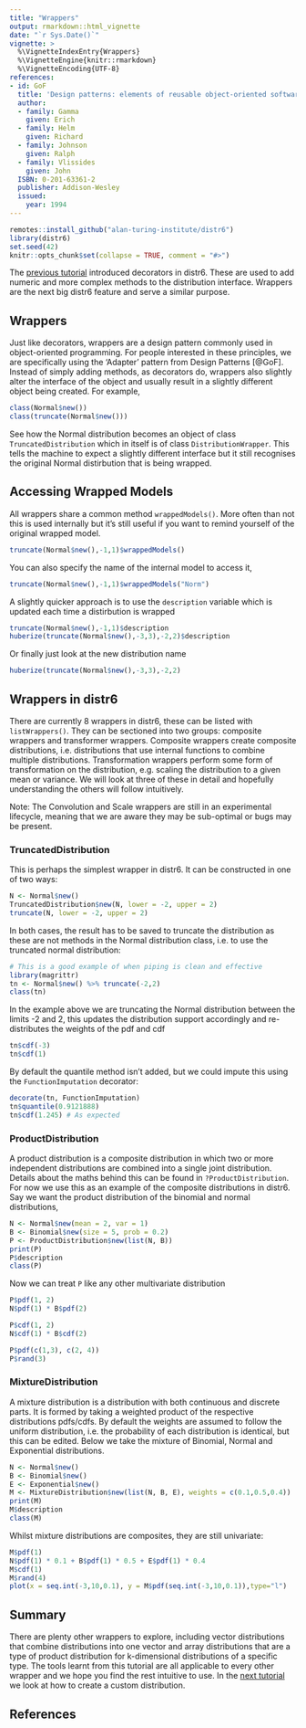 ```yaml
---
title: "Wrappers"
output: rmarkdown::html_vignette
date: "`r Sys.Date()`"
vignette: >
  %\VignetteIndexEntry{Wrappers}
  %\VignetteEngine{knitr::rmarkdown}
  %\VignetteEncoding{UTF-8}
references:
- id: GoF
  title: 'Design patterns: elements of reusable object-oriented software'
  author:
  - family: Gamma
    given: Erich
  - family: Helm
    given: Richard
  - family: Johnson
    given: Ralph
  - family: Vlissides
    given: John
  ISBN: 0-201-63361-2
  publisher: Addison-Wesley
  issued:
    year: 1994
---
```



```r
remotes::install_github("alan-turing-institute/distr6")
library(distr6)
set.seed(42)
knitr::opts_chunk$set(collapse = TRUE, comment = "#>")
```

The [previous tutorial](https://alan-turing-institute.github.io/distr6/articles/webs/decorators.html) introduced decorators in distr6. These are used to add numeric and more complex methods to the distribution interface. Wrappers are the next big distr6 feature and serve a similar purpose.

## Wrappers

Just like decorators, wrappers are a design pattern commonly used in object-oriented programming. For people interested in these principles, we are specifically using the 'Adapter' pattern from Design Patterns [@GoF]. Instead of simply adding methods, as decorators do, wrappers also slightly alter the interface of the object and usually result in a slightly different object being created. For example,

```r
class(Normal$new())
class(truncate(Normal$new()))
```

See how the Normal distribution becomes an object of class `TruncatedDistribution` which in itself is of class `DistributionWrapper`. This tells the machine to expect a slightly different interface but it still recognises the original Normal distirbution that is being wrapped.

## Accessing Wrapped Models

All wrappers share a common method `wrappedModels()`. More often than not this is used internally but it's still useful if you want to remind yourself of the original wrapped model.
```r
truncate(Normal$new(),-1,1)$wrappedModels()
```

You can also specify the name of the internal model to access it,
```r
truncate(Normal$new(),-1,1)$wrappedModels("Norm")
```

A slightly quicker approach is to use the `description` variable which is updated each time a distirbution is wrapped
```r
truncate(Normal$new(),-1,1)$description
huberize(truncate(Normal$new(),-3,3),-2,2)$description
```

Or finally just look at the new distribution name
```r
huberize(truncate(Normal$new(),-3,3),-2,2)
```

## Wrappers in distr6

There are currently 8 wrappers in distr6, these can be listed with `listWrappers()`. They can be sectioned into two groups: composite wrappers and transformer wrappers. Composite wrappers create composite distributions, i.e. distributions that use internal functions to combine multiple distributions. Transformation wrappers perform some form of transformation on the distribution, e.g. scaling the distribution to a given mean or variance. We will look at three of these in detail and hopefully understanding the others will follow intuitively.

Note: The Convolution and Scale wrappers are still in an experimental lifecycle, meaning that we are aware they may be sub-optimal or bugs may be present.

### TruncatedDistribution

This is perhaps the simplest wrapper in distr6. It can be constructed in one of two ways:

```r
N <- Normal$new()
TruncatedDistribution$new(N, lower = -2, upper = 2)
truncate(N, lower = -2, upper = 2)
```

In both cases, the result has to be saved to truncate the distribution as these are not methods in the Normal distribution class, i.e. to use the truncated normal distribution:
```r
# This is a good example of when piping is clean and effective
library(magrittr)
tn <- Normal$new() %>% truncate(-2,2)
class(tn)
```

In the example above we are truncating the Normal distribution between the limits -2 and 2, this updates the distribution support accordingly and re-distributes the weights of the pdf and cdf
```r
tn$cdf(-3)
tn$cdf(1)
```

By default the quantile method isn't added, but we could impute this using the `FunctionImputation` decorator:
```r
decorate(tn, FunctionImputation)
tn$quantile(0.9121888)
tn$cdf(1.245) # As expected
```

### ProductDistribution

A product distribution is a composite distribution in which two or more independent distributions are combined into a single joint distribution. Details about the maths behind this can be found in `?ProductDistribution`. For now we use this as an example of the composite distributions in distr6. Say we want the product distribution of the binomial and normal distributions,

```r
N <- Normal$new(mean = 2, var = 1)
B <- Binomial$new(size = 5, prob = 0.2)
P <- ProductDistribution$new(list(N, B))
print(P)
P$description
class(P)
```

Now we can treat `P` like any other multivariate distribution
```r
P$pdf(1, 2)
N$pdf(1) * B$pdf(2)

P$cdf(1, 2)
N$cdf(1) * B$cdf(2)

P$pdf(c(1,3), c(2, 4))
P$rand(3)
```

### MixtureDistribution

A mixture distribution is a distribution with both continuous and discrete parts. It is formed by taking a weighted product of the respective distributions pdfs/cdfs. By default the weights are assumed to follow the uniform distribution, i.e. the probability of each distribution is identical, but this can be edited. Below we take the mixture of Binomial, Normal and Exponential distributions.
```r
N <- Normal$new()
B <- Binomial$new()
E <- Exponential$new()
M <- MixtureDistribution$new(list(N, B, E), weights = c(0.1,0.5,0.4))
print(M)
M$description
class(M)
```

Whilst mixture distributions are composites, they are still univariate:

```r
M$pdf(1)
N$pdf(1) * 0.1 + B$pdf(1) * 0.5 + E$pdf(1) * 0.4
M$cdf(1)
M$rand(4)
plot(x = seq.int(-3,10,0.1), y = M$pdf(seq.int(-3,10,0.1)),type="l")
```


## Summary

There are plenty other wrappers to explore, including vector distributions that combine distributions into one vector and array distributions that are a type of product distribution for k-dimensional distributions of a specific type. The tools learnt from this tutorial are all applicable to every other wrapper and we hope you find the rest intuitive to use. In the [next tutorial](https://alan-turing-institute.github.io/distr6/articles/webs/sets.html) we look at how to create a custom distribution.

## References
